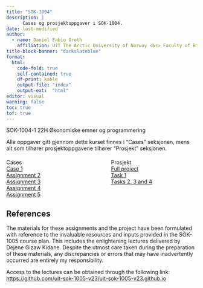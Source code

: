 ```yaml
---
title: "SOK-1004"
description: |
      Cases og prosjektoppgaver i SOK-1004.  
date: last-modified
author:
  - name: Daniel Fabio Groth
    affiliation: UiT The Arctic University of Norway <br> Faculty of Biosciences, Fisheries and Economics.
title-block-banner: "darkslateblue"
format:
  html: 
    code-fold: true
    self-contained: true
    df-print: kable
    output-file: "index"
    output-ext:  "html"
editor: visual
warning: false
toc: true
tof: true
---
```


SOK-1004-1 22H Økonomiske emner og programmering

Alle oppgaver gitt gjennom dette kurset finnes i "Cases" seksjonen, mens alt som tilhører prosjektoppgavene tilhører "Prosjekt" seksjonen.

```{=html}
<div class="center" style="display: flex; justify-content: space-between; margin-top: 20px;">
      <div style="width: 45%; position: relative;">
        <div class="content-overlay">
          <div class="text-overlay">Cases</div>
            <a href="/SOK-1004/Cases/Case_1_reworked.html" class="larger">Case 1</a>
            <br>
            <a href="/SOK-1005/Assignments/Assignment2.html" class="larger">Assignment 2</a>
            <br>
            <a href="/SOK-1005/Assignments/Assignment3.html" class="larger">Assignment 3</a>
            <br>
            <a href="/SOK-1005/Assignments/Assignment4.html" class="larger">Assignment 4</a>
            <br>
            <a href="/SOK-1005/Assignments/Assignment5.html" class="larger">Assignment 5</a>
        </div>
    </div>
    <div style="width: 45%; position: relative;">
        <div class="content-overlay">
          <div class="text-overlay">Prosjekt</div>
            <a href="/SOK-1005/Prosjektoppgave/index.html" class="larger">Full project</a>
            <br>
            <a href="/SOK-1005/Prosjektoppgave/3_11_Task1_SOK1005_Project_V23.html" class="larger">Task 1</a>
            <br>
            <a href="/SOK-1005/Prosjektoppgave/3_11_Task2_3_4_SOK1005_Project_V23.html" class="larger">Tasks 2, 3 and 4</a>
        </div>
    </div>
</div>
```

## References

The materials for these assignments and the project have been formulated with reference to the invaluable resources and inputs provided in the SOK-1005 course plan. This includes the enlightening lectures delivered by Dejene Gizaw Kidane. Despite the utmost care taken during the preparation of these materials, any discrepancies or errors that may have inadvertently occurred are entirely my responsibility.

Access to the lectures can be obtained through the following link: <https://github.com/uit-sok-1005-v23/uit-sok-1005-v23.github.io>